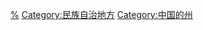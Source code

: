 {{Catnav|頁面分類|...|民族|亚洲民族|中华民族|中国少数民族聚居地}}
{{Catnav|頁面分類|...|各國行政區劃|中国行政区划|中国自治地方}}
{{Catnav|頁面分類|...|各國行政區劃|中国行政区划|中国地级行政区}}

{{Catmore|自治州}}

[[Category:地级行政区|%]]
[[Category:民族自治地方|Category:民族自治地方]]
[[Category:中国的州|Category:中国的州]]